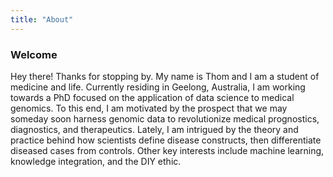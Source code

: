 ```yaml
---
title: "About"
---
```


### Welcome

Hey there! Thanks for stopping by. My name is Thom and I am a student of medicine and life. Currently residing in Geelong, Australia, I am working towards a PhD focused on the application of data science to medical genomics. To this end, I am motivated by the prospect that we may someday soon harness genomic data to revolutionize medical prognostics, diagnostics, and therapeutics. Lately, I am intrigued by the theory and practice behind how scientists define disease constructs, then differentiate diseased cases from controls. Other key interests include machine learning, knowledge integration, and the DIY ethic.

<br>
